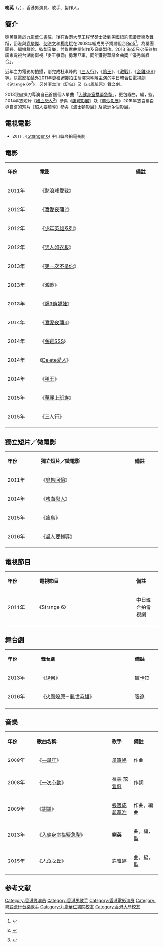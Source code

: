 {{expand|time=2014-06-12T12:16:35+00:00}}
{{藝人
| 姓名 = 喇英 
| 類型 = 男藝人
| 圖片 =
| 圖片簡介 = 2011年《Strange 6》拍攝中
| 英文名 = [[La-Ying|La-Ying]]
| 出生日期 = {{birth date and age|1985|10|31}}
| 語言 = 粵語、英語、國語 
| 音樂類型 = [[粵語流行音樂|粵語流行音樂]]
| 職業 = [[演員|演員]]、[[歌手|歌手]]、[[製作人|製作人]]
| 活躍年代 = 2009年至今
| 教育程度 = [[香港大學|香港大學]]工程學碩士
| 母校 = [[九龍華仁書院|九龍華仁書院]]
| 經紀公司 = [[環球狂熱|GME 環球狂熱]]（2008年至2013年）
| 相關團體 = 
}}

'''喇英'''（{{lang-en|'''La-Ying'''}}，{{bd|1985年|10月31日|catIdx=C}}），香港男演員、歌手、製作人。

==簡介==
喇英畢業於[[九龍華仁書院|九龍華仁書院]]，後在[[香港大學|香港大學]]工程學碩士及到美國紐約修讀音樂及舞蹈，回港與[[袁駿傑|袁駿傑]]、[[何浩文|何浩文]]和[[楊尚斌|楊尚斌]]在2008年組成男子跳唱組合[[Bro5|Bro5]]<ref>{{cite news |title=Bro5晒肌鬥雄風 |publisher=[[太陽報|太陽報]] |date=2011-08-26 |accessdate=2014-06-12 }}</ref>，為樂團團長，編排舞蹈，監製音樂，並負責曲詞創作及音樂製作。2013 [[Bro5|Bro5]][[兄弟伍|兄弟伍]]參加廣東電視台湖南衛視「麥王爭霸」勇奪亞軍，同年獲得華語金曲獎「優秀新組合」。

近年主力電影的拍攝，剛完成杜琪峰的《[[三人行|三人行]]》，《[[鴨王|鴨王]]》，《[[激戰|激戰]]》，《[[金雞SSS|金雞SSS]]》等。除電影拍攝外2011年更獲邀接拍由唐澤秀明等主演的中日韓合拍電視劇《[[Strange_6|Strange 6]]》<ref>{{cite video|url=http://orientaldaily.on.cc/cnt/entertainment/20120309/00282_034.html|title=余曉彤拍住唐澤 愈傷愈開心|publisher=On.CC|access-date=2015-12-10|archive-date=2020-04-26|archive-url=https://web.archive.org/web/20200426143030/https://orientaldaily.on.cc/cnt/entertainment/20120309/00282_034.html|dead-url=no}} {{Wayback|url=http://orientaldaily.on.cc/cnt/entertainment/20120309/00282_034.html |date=20200426143030 }}</ref>》，另外更主演《[[伊甸|伊甸]]》及《[[火鳳燎原|火鳳燎原]]》舞台劇。


2013親自操刀導演自己首個個人單曲「[[入健身室㩒緊急掣|入健身室㩒緊急掣]]」，更包辦曲，編，監。2014年憑短片《[[嗜血戀人|嗜血戀人]]<ref>{{cite video|url=http://www.freshwave.hk/?a=doc&id=476|title=鮮浪潮－嗜血戀人|publisher=鮮浪潮|access-date=2015-12-07|archive-date=2020-04-26|archive-url=https://web.archive.org/web/20200426143036/http://www.freshwave.hk/?a=doc&id=476}}</ref>》參與《[[康城影展|康城影展]]》及《[[華沙影展|華沙影展]]》2015年憑自編自導自演的短片《超人要輔導》參與《波士頓影展》及歐洲多個影展。

==電視電影==
*2011：《[[Stranger_6|Stranger 6]]》 中日韓合拍電視劇

== 電影 ==
{|class="wikitable" width="60%"   
|- style="background:#F0F8FF; color:black" align=center   
|style="width:1%"|'''年份'''||style="width:5%"|'''電影'''||style="width:1%"|'''備註'''
|-   
|2011年||《[[熱浪球愛戰|熱浪球愛戰]]》 ||
|-   
|2012年||《[[喜愛夜蒲2|喜愛夜蒲2]]》 ||
|-   
|2012年||《[[少年英雄系列|少年英雄系列]]》 ||
|-   
|2012年||《[[男人如衣服|男人如衣服]]》 ||
|-   
|2013年||《[[第一次不是你|第一次不是你]]》 ||
|-   
|2013年||《[[激戰|激戰]]》 ||
|-   
|2013年||《[[爆3俏嬌娃|爆3俏嬌娃]]》 ||
|-   
|2014年||《[[喜愛夜蒲3|喜愛夜蒲3]]》 ||
|-   
|2014年||《[[金雞SSS|金雞SSS]]》 ||
|-   
|2014年||《[[Delete愛人|Delete愛人]]》 ||
|-   
|2014年||《[[鴨王|鴨王]]》 ||
|-   
|2015年||《[[華麗上班族|華麗上班族]]》 ||
|-   
|2015年||《[[三人行|三人行]]》 ||
|- 
|}
==獨立短片／微電影==

{|class="wikitable" width="60%"   
|- style="background:#F0F8FF; color:black" align=center   
|style="width:1%"|'''年份'''||style="width:5%"|'''獨立短片／微電影'''||style="width:1%"|'''備註'''
|-   
|2011年||《[[兜售回憶|兜售回憶]]》 ||
|-   
|2014年||《[[嗜血戀人|嗜血戀人]]》 ||
|-   
|2015年||《[[瘋鳥|瘋鳥]]》 ||
|-   
|2016年||《[[超人要輔導|超人要輔導]]》 ||
|- 
|}
==電視節目==
{|class="wikitable" width="60%"   
|- style="background:#F0F8FF; color:black" align=center   
|style="width:1%"|'''年份'''||style="width:5%"|'''電視節目'''||style="width:1%"|'''備註'''
|-   
|2011年||《[[Strange_6|Strange 6]]》 ||中日韓合拍電視劇
|- 
|}
==舞台劇==
{|class="wikitable" width="60%"   
|- style="background:#F0F8FF; color:black" align=center   
|style="width:1%"|'''年份'''||style="width:5%"|'''舞台劇'''||style="width:1%"|'''備註'''
|-   
|2013年||《[[伊甸|伊甸]]》 ||[[撒卡拉|撒卡拉]]
|-   
|2016年||《[[火鳳燎原|火鳳燎原]]－[[亂世英雄|亂世英雄]]》 ||[[張遼|張遼]]
|-   
|}
==音樂==
{|class="wikitable" width="60%"   
|- style="background:#F0F8FF; color:black" align=center   
|style="width:1%"|'''年份'''||style="width:5%"|'''歌曲名稱'''||style="width:1%"|'''歌手'''||style="width:1%"|'''備註'''
|-   
|2008年||《[[一周年|一周年]]》 ||[[周筆暢|周筆暢]]||作曲
|-   
|2008年||《[[一次心動|一次心動]]》 ||[[裕美|裕美]] [[范萱蔚|范萱蔚]]||作詞
|-   
|2009年||《[[謝謝|謝謝]]》 ||[[張智成|張智成]] [[郭葦昀|郭葦昀]]||作曲，編曲
|-   
|2013年||《[[入健身室㩒緊急掣|入健身室㩒緊急掣]]》 ||'''喇英'''||曲，編，監
|-   
|2015年||《[[人魚之丘|人魚之丘]]》 ||[[許雅婷|許雅婷]]||曲，編，監
|}

==参考文献==
{{reflist}}
[[Category:香港男演员|Category:香港男演员]]
[[Category:香港男歌手|Category:香港男歌手]]
[[Category:香港電影演员|Category:香港電影演员]]
[[Category:粤語流行音樂歌手|Category:粤語流行音樂歌手]]
[[Category:九龍華仁書院校友|Category:九龍華仁書院校友]]
[[Category:香港大學校友|Category:香港大學校友]]